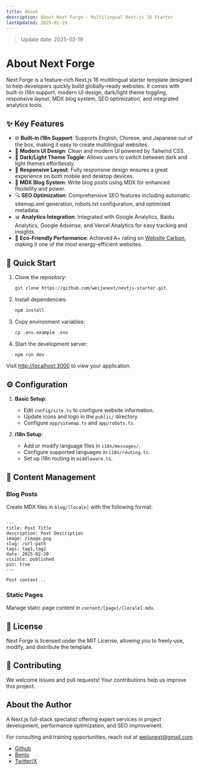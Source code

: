 ```yaml
---
title: About
description: About Next Forge - Multilingual Next.js 16 Starter
lastUpdated: 2025-02-19
---
```


> Update date: 2025-02-19

# About Next Forge

Next Forge is a feature-rich Next.js 16 multilingual starter template designed to help developers quickly build globally-ready websites. It comes with built-in i18n support, modern UI design, dark/light theme toggling, responsive layout, MDX blog system, SEO optimization, and integrated analytics tools.

## ✨ Key Features

- 🌐 **Built-in i18n Support**: Supports English, Chinese, and Japanese out of the box, making it easy to create multilingual websites.
- 🎨 **Modern UI Design**: Clean and modern UI powered by Tailwind CSS.
- 🌙 **Dark/Light Theme Toggle**: Allows users to switch between dark and light themes effortlessly.
- 📱 **Responsive Layout**: Fully responsive design ensures a great experience on both mobile and desktop devices.
- 📝 **MDX Blog System**: Write blog posts using MDX for enhanced flexibility and power.
- 🔍 **SEO Optimization**: Comprehensive SEO features including automatic sitemap.xml generation, robots.txt configuration, and optimized metadata.
- 📊 **Analytics Integration**: Integrated with Google Analytics, Baidu Analytics, Google Adsense, and Vercel Analytics for easy tracking and insights.
- 🌿 **Eco-Friendly Performance**: Achieved A+ rating on [Website Carbon](https://www.websitecarbon.com/website/nextforge-dev/), making it one of the most energy-efficient websites.

## 🚀 Quick Start

1. Clone the repository:
    ```bash
    git clone https://github.com/weijunext/nextjs-starter.git
    ```

2. Install dependencies:
    ```bash
    npm install
    ```

3. Copy environment variables:
    ```bash
    cp .env.example .env
    ```

4. Start the development server:
    ```bash
    npm run dev
    ```

Visit [http://localhost:3000](http://localhost:3000) to view your application.

## ⚙️ Configuration

1. **Basic Setup**:
    - Edit `config/site.ts` to configure website information.
    - Update icons and logo in the `public/` directory.
    - Configure `app/sitemap.ts` and `app/robots.ts`.

2. **i18n Setup**:
    - Add or modify language files in `i18n/messages/`.
    - Configure supported languages in `i18n/routing.ts`.
    - Set up i18n routing in `middleware.ts`.

## 📝 Content Management

### Blog Posts
Create MDX files in `blog/[locale]` with the following format:
````

---
title: Post Title
description: Post Description
image: /image.png
slug: /url-path
tags: tag1,tag2
date: 2025-02-20
visible: published
pin: true
---

Post content...
````

### Static Pages
Manage static page content in `content/[page]/[locale].mdx`.

## 📄 License

Next Forge is licensed under the MIT License, allowing you to freely use, modify, and distribute the template.

## 🤝 Contributing

We welcome issues and pull requests! Your contributions help us improve this project.

## About the Author

A Next.js full-stack specialist offering expert services in project development, performance optimization, and SEO improvement.

For consulting and training opportunities, reach out at weijunext@gmail.com

- [Github](https://github.com/weijunext)
- [Bento](https://bento.me/weijunext)
- [Twitter/X](https://twitter.com/judewei_dev)
